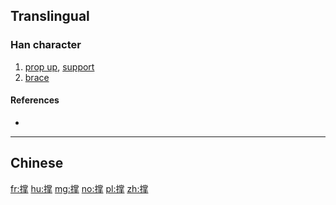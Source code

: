 {{also|撐}}
==Translingual==

===Han character===
{{Han char|rn=64|rad=手|as=12|sn=15|four=|canj=手火月手 (QFBQ)|ids=⿰[[扌]][[掌]]}}

# [[prop up]], [[support]]
# [[brace]]

====References====
* {{Han ref|kx=0454.040|dkj=12694|dj=0803.210|hdz=31957.010|uh=6491|ud=25745}}

----

==Chinese==
{{zh-see|撐}}

[[fr:撑]]
[[hu:撑]]
[[mg:撑]]
[[no:撑]]
[[pl:撑]]
[[zh:撑]]